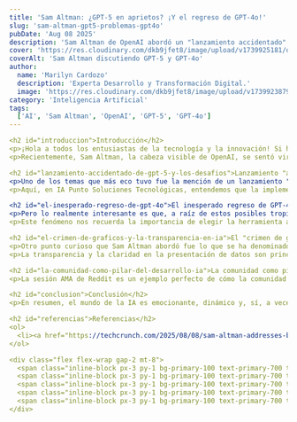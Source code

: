 ```yaml
---
title: 'Sam Altman: ¿GPT-5 en aprietos? ¡Y el regreso de GPT-4o!'
slug: 'sam-altman-gpt5-problemas-gpt4o'
pubDate: 'Aug 08 2025'
description: 'Sam Altman de OpenAI abordó un "lanzamiento accidentado" de GPT-5 y el inesperado deseo de la comunidad de regresar a GPT-4o en una sesión de AMA en Reddit, destacando la importancia de la transparencia y la escucha activa.'
cover: 'https://res.cloudinary.com/dkb9jfet8/image/upload/v1739925181/openai_gpt_altman.png'
coverAlt: 'Sam Altman discutiendo GPT-5 y GPT-4o'
author:
  name: 'Marilyn Cardozo'
  description: 'Experta Desarrollo y Transformación Digital.'
  image: 'https://res.cloudinary.com/dkb9jfet8/image/upload/v1739923879/marilyn_s2mi4a.png'
category: 'Inteligencia Artificial'
tags:
  ['AI', 'Sam Altman', 'OpenAI', 'GPT-5', 'GPT-4o']
---

<h2 id="introduccion">Introducción</h2>
<p>¡Hola a todos los entusiastas de la tecnología y la innovación! Si hay algo que define el mundo de la inteligencia artificial hoy en día, es su constante evolución y, a veces, sus giros inesperados. Nos encontramos en un momento fascinante donde gigantes como OpenAI están constantemente empujando los límites de lo posible, y con cada nuevo paso, surge un diálogo vibrante y a menudo muy necesario con la comunidad de usuarios.</p>
<p>Recientemente, Sam Altman, la cabeza visible de OpenAI, se sentó virtualmente en una sesión de "Pregúntame lo que quieras" (AMA) en Reddit, abriendo la puerta a las inquietudes y comentarios de miles de usuarios. Esta interacción no solo fue reveladora, sino que también nos dio un vistazo sincero a los desafíos y aprendizajes que acompañan al desarrollo de tecnologías tan revolucionarias como la IA.</p>

<h2 id="lanzamiento-accidentado-de-gpt-5-y-los-desafios">Lanzamiento "accidentado" de GPT-5 y los desafíos del desarrollo</h2>
<p>Uno de los temas que más eco tuvo fue la mención de un lanzamiento "accidentado" o "complicado" de GPT-5. Imaginen la expectativa que se genera cada vez que se anuncia una nueva versión de un modelo de lenguaje tan potente. La comunidad espera con ansias capacidades mejoradas, mayor velocidad y nuevas funcionalidades que cambien el juego. Sin embargo, la realidad del desarrollo de software, especialmente en un campo tan complejo como la IA, rara vez es un camino de rosas. Un lanzamiento "accidentado" puede significar una serie de cosas: desde pequeños fallos técnicos, rendimientos que no cumplen las expectativas en ciertos escenarios, hasta problemas de escalabilidad o usabilidad que aparecen una vez que el modelo se expone a millones de usuarios en el mundo real.</p>
<p>Aquí, en IA Punto Soluciones Tecnológicas, entendemos que la implementación de nuevas tecnologías siempre tiene sus desafíos. Sabemos que lo que parece perfecto en el laboratorio, a veces necesita ajustes significativos cuando se enfrenta a la diversidad de casos de uso y la complejidad del mundo empresarial. Por eso, en IA Punto, nuestra meta es ayudar a nuestros clientes a navegar por estas aguas, asegurando que la adopción de la IA sea lo más fluida y exitosa posible, minimizando cualquier "bache" en el camino.</p>

<h2 id="el-inesperado-regreso-de-gpt-4o">El inesperado regreso de GPT-4o: La preferencia del usuario</h2>
<p>Pero lo realmente interesante es que, a raíz de estos posibles tropiezos, muchos usuarios en el AMA expresaron un deseo inusual: ¡que regresara el modelo anterior, GPT-4o! ¿Por qué alguien querría volver a una versión previa cuando se ha anunciado una más reciente? Esto subraya una verdad importante: lo "nuevo" no siempre es automáticamente "mejor" para todas las necesidades. Quizás GPT-4o ofrecía una simplicidad, una eficiencia o un tipo de rendimiento que, para ciertos usos o aplicaciones, resultaba más óptimo o predecible. A veces, la familiaridad, la estabilidad o una curva de aprendizaje ya superada pueden ser más valiosas que las nuevas funcionalidades que aún están puliéndose.</p>
<p>Este fenómeno nos recuerda la importancia de elegir la herramienta adecuada para el trabajo. En IA Punto, no solo nos mantenemos al día con las últimas innovaciones en IA, sino que también asesoramos a las empresas sobre cuál es la solución más adecuada para sus objetivos específicos. No se trata solo de tener el modelo más reciente, sino de tener el <strong>mejor</strong> modelo para <strong>tu</strong> necesidad, el que optimice tus procesos y te brinde el mayor valor.</p>

<h2 id="el-crimen-de-graficos-y-la-transparencia-en-ia">El "crimen de gráficos" y la transparencia en IA</h2>
<p>Otro punto curioso que Sam Altman abordó fue lo que se ha denominado un "crimen de gráficos" o "chart crime". Esto se refiere a la presentación de datos de una manera engañosa, confusa o incorrecta, a menudo con la intención de manipular la percepción o hacer que algo parezca mejor (o peor) de lo que realmente es. En el contexto de la IA, donde las métricas de rendimiento y las capacidades son tan cruciales, la forma en que se comunican esos datos es fundamental. Un gráfico mal diseñado o intencionadamente engañoso puede llevar a conclusiones erróneas sobre el progreso de un modelo, su fiabilidad o sus limitaciones.</p>
<p>La transparencia y la claridad en la presentación de datos son principios fundamentales para nosotros en IA Punto. Creemos firmemente que, para construir confianza en la IA y en las soluciones tecnológicas en general, es vital que la información sea siempre veraz y fácil de interpretar. Los "crímenes de gráficos" socavan esa confianza, y en un campo tan innovador como la IA, la confianza es la moneda de cambio más valiosa.</p>

<h2 id="la-comunidad-como-pilar-del-desarrollo-ia">La comunidad como pilar del desarrollo IA</h2>
<p>La sesión AMA de Reddit es un ejemplo perfecto de cómo la comunidad juega un papel crucial en el desarrollo de la IA. No solo ofrecen retroalimentación valiosa, sino que también actúan como una especie de control de calidad colectivo, empujando a las empresas a ser más transparentes y receptivas. Escuchar a los usuarios, entender sus frustraciones y sus preferencias, es vital para construir productos que realmente sirvan a la gente y a las empresas. En IA Punto Soluciones Tecnológicas, la escucha activa es parte de nuestro ADN. Nos esforzamos por entender las necesidades de nuestros clientes y adaptarnos a ellas, ofreciendo soluciones de IA que no solo son avanzadas, sino también prácticas y centradas en el usuario.</p>

<h2 id="conclusion">Conclusión</h2>
<p>En resumen, el mundo de la IA es emocionante, dinámico y, sí, a veces un poco "accidentado". Pero es en estos desafíos y en la interacción abierta con la comunidad donde se gesta el verdadero progreso. Ya sea que se trate de un lanzamiento de IA que necesita ajustes, la preferencia por una versión anterior, o la necesidad de una comunicación de datos impecable, estos momentos nos recuerdan que la tecnología está en constante evolución y que la colaboración es clave. En IA Punto, estamos comprometidos a ser su socio en este viaje, ayudándoles a aprovechar al máximo el poder de la inteligencia artificial.</p>

<h2 id="referencias">Referencias</h2>
<ol>
  <li><a href="https://techcrunch.com/2025/08/08/sam-altman-addresses-bumpy-gpt-5-rollout-bringing-4o-back-and-the-chart-crime/" target="_blank" rel="noopener noreferrer">TechCrunch: Sam Altman aborda el "lanzamiento accidentado" de GPT-5 y el regreso de GPT-4o</a></li>
</ol>

<div class="flex flex-wrap gap-2 mt-8">
  <span class="inline-block px-3 py-1 bg-primary-100 text-primary-700 text-xs font-semibold rounded-full shadow-sm">AI</span>
  <span class="inline-block px-3 py-1 bg-primary-100 text-primary-700 text-xs font-semibold rounded-full shadow-sm">Sam Altman</span>
  <span class="inline-block px-3 py-1 bg-primary-100 text-primary-700 text-xs font-semibold rounded-full shadow-sm">OpenAI</span>
  <span class="inline-block px-3 py-1 bg-primary-100 text-primary-700 text-xs font-semibold rounded-full shadow-sm">GPT-5</span>
  <span class="inline-block px-3 py-1 bg-primary-100 text-primary-700 text-xs font-semibold rounded-full shadow-sm">GPT-4o</span>
</div>
```